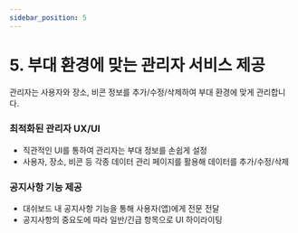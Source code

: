 ```yaml
---
sidebar_position: 5
---
```


# 5. 부대 환경에 맞는 관리자 서비스 제공
관리자는 사용자와 장소, 비콘 정보를 추가/수정/삭제하여 부대 환경에 맞게 관리합니다.

### 최적화된 관리자 UX/UI
- 직관적인 UI를 통하여 관리자는 부대 정보를 손쉽게 설정
- 사용자, 장소, 비콘 등 각종 데이터 관리 페이지를 활용해 데이터를 추가/수정/삭제

### 공지사항 기능 제공
- 대쉬보드 내 공지사항 기능을 통해 사용자(앱)에게 전문 전달
- 공지사항의 중요도에 따라 일반/긴급 항목으로 UI 하이라이팅